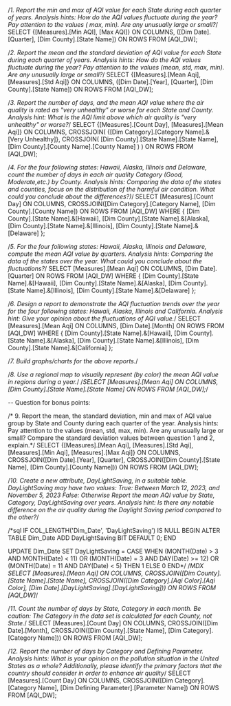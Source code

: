 /*1. Report the min and max of AQI value for each State during each quarter of years. 
Analysis hints: How do the AQI values fluctuate during the year? 
Pay attention to the values ( max, min). Are any unusually large or small?*/
SELECT
  {[Measures].[Min AQI], [Max AQI]} ON COLUMNS,
  ([Dim Date].[Quarter], [Dim County].[State Name]) ON ROWS
FROM [AQI_DW];

/*2. Report the mean and the standard deviation of AQI value for each State during
each quarter of years. Analysis hints: How do the AQI values fluctuate during the
year? Pay attention to the values (mean, std, max, min). Are any unusually large or
small?*/
SELECT
  {[Measures].[Mean Aqi], [Measures].[Std Aqi]} ON COLUMNS,
  ([Dim Date].[Year], [Quarter], [Dim County].[State Name]) ON ROWS
FROM [AQI_DW];

/*3. Report the number of days, and the mean AQI value where the air quality is rated
as "very unhealthy" or worse for each State and County. Analysis hint: What is the
AQI limit above which air quality is "very unhealthy" or worse?*/
SELECT
  {[Measures].[Count Day], [Measures].[Mean Aqi]} ON COLUMNS,
  CROSSJOIN(
    {[Dim Category].[Category Name].&[Very Unhealthy]}, 
    CROSSJOIN(
      [Dim County].[State Name].[State Name], 
      [Dim County].[County Name].[County Name]
    )
  ) ON ROWS
FROM [AQI_DW];


/*4. For the four following states: Hawaii, Alaska, Illinois and Delaware, count the
number of days in each air quality Category (Good, Moderate,etc.) by County.
Analysis hints: Comparing the data of the states and counties, focus on the
distribution of the harmful air condition. What could you conclude about the
differences?)*/
SELECT
  [Measures].[Count Day] ON COLUMNS,
  CROSSJOIN([Dim Category].[Category Name], [Dim County].[County Name]) ON ROWS
FROM [AQI_DW]
WHERE
  {
    [Dim County].[State Name].&[Hawaii],
    [Dim County].[State Name].&[Alaska],
    [Dim County].[State Name].&[Illinois],
    [Dim County].[State Name].&[Delaware]
  };

/*5. For the four following states: Hawaii, Alaska, Illinois and Delaware, compute the
mean AQI value by quarters. Analysis hints: Comparing the data of the states
over the year. What could you conclude about the fluctuations?*/
SELECT
  [Measures].[Mean Aqi] ON COLUMNS,
  [Dim Date].[Quarter] ON ROWS
FROM [AQI_DW]
WHERE
  {
    [Dim County].[State Name].&[Hawaii],
    [Dim County].[State Name].&[Alaska],
    [Dim County].[State Name].&[Illinois],
    [Dim County].[State Name].&[Delaware]
  };

/*6. Design a report to demonstrate the AQI fluctuation trends over the year for the four
following states: Hawaii, Alaska, Illinois and California. Analysis hint: Give your
opinion about the fluctuations of AQI value.*/
SELECT
  [Measures].[Mean Aqi] ON COLUMNS,
  [Dim Date].[Month] ON ROWS
FROM [AQI_DW]
WHERE
  {
    [Dim County].[State Name].&[Hawaii],
    [Dim County].[State Name].&[Alaska],
    [Dim County].[State Name].&[Illinois],
    [Dim County].[State Name].&[California]
  };

/*7. Build graphs/charts for the above reports.*/


/*8. Use a regional map to visually represent (by color) the mean AQI value in regions
during a year.*/
/*SELECT
  [Measures].[Mean Aqi] ON COLUMNS,
  [Dim County].[State Name].[State Name] ON ROWS
FROM [AQI_DW];*/

-- Question for bonus points:


/* 9. Report the mean, the standard deviation, min and max of AQI value group by
State and County during each quarter of the year. Analysis hints: Pay attention
to the values (mean, std, max, min). Are any unusually large or small? Compare
the standard deviation values between question 1 and 2, explain.*/
SELECT
  {[Measures].[Mean Aqi], [Measures].[Std Aqi], [Measures].[Min Aqi], [Measures].[Max Aqi]} ON COLUMNS,
  CROSSJOIN([Dim Date].[Year], [Quarter], CROSSJOIN([Dim County].[State Name], [Dim County].[County Name])) ON ROWS
FROM [AQI_DW];


/*10. Create a new attribute, DayLightSaving, in a suitable table. DayLightSaving may
have two values:
True: Between March 12, 2023, and November 5, 2023
False: Otherwise
Report the mean AQI value by State, Category, DayLightSaving over years.
Analysis hint: Is there any notable difference on the air quality during the Daylight
Saving period compared to the other?*/

/*sql 
IF COL_LENGTH('Dim_Date', 'DayLightSaving') IS NULL
BEGIN
    ALTER TABLE Dim_Date
    ADD DayLightSaving BIT DEFAULT 0;
END

UPDATE Dim_Date
SET DayLightSaving = CASE 
    WHEN (MONTH(Date) > 3 AND MONTH(Date) < 11)
         OR (MONTH(Date) = 3 AND DAY(Date) >= 12) 
         OR (MONTH(Date) = 11 AND DAY(Date) < 5) 
    THEN 1
    ELSE 0
END*/
/*MDX
SELECT
  [Measures].[Mean Aqi] ON COLUMNS,
  CROSSJOIN([Dim County].[State Name].[State Name], CROSSJOIN([Dim Category].[Aqi Color].[Aqi Color], [Dim Date].[DayLightSaving].[DayLightSaving])) ON ROWS
FROM [AQI_DW]*/

/*11. Count the number of days by State, Category in each month.
Be caution: The Category in the data set is calculated for each County, not State.*/
SELECT
  [Measures].[Count Day] ON COLUMNS,
  CROSSJOIN([Dim Date].[Month], CROSSJOIN([Dim County].[State Name], [Dim Category].[Category Name])) ON ROWS
FROM [AQI_DW];

/*12. Report the number of days by Category and Defining Parameter. Analysis hints:
What is your opinion on the pollution situation in the United States as a whole?
Additionally, please identify the primary factors that the country should consider in
order to enhance air quality*/
SELECT
  [Measures].[Count Day] ON COLUMNS,
  CROSSJOIN([Dim Category].[Category Name], [Dim Defining Parameter].[Parameter Name]) ON ROWS
FROM [AQI_DW];
